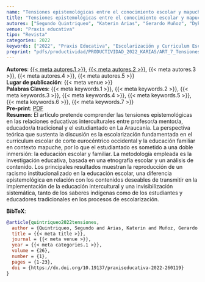 ```yaml
---
name: "Tensiones epistemológicas entre el conocimiento escolar y mapuche en la relación educativa intercultural"
title: "Tensiones epistemológicas entre el conocimiento escolar y mapuche en la relación educativa intercultural"
autores: ["Segundo Quintriqueo", "Katerin Arias", "Gerardo Muñoz", "Dykssa Saez", "Karla Morales"]
venue: "Praxis educativa"
tipo: "Revista"
categories: 2022
keywords: ["2022", "Praxis Educativa", "Escolarización y Curriculum Escolar", "Conocimiento Escolar y Educativo Mapuche", "Tensiones Epistemológicas", "Pluralismo Epistemológico", "Educación Intercultural"]
preprint: "pdfs/productividad/PRODUCTIVIDAD_2022_KARIAS/ART_7_Tensiones entre Conoc_Escolar_Mapuc_REI_SCIELO.pdf"
---
```

**Autores**: [{{< meta autores.1 >}}](../members/current/Segundo Quintriqueo.qmd), [{{< meta autores.2 >}}](../members/current/Katerin Arias.qmd), {{< meta autores.3 >}}, {{< meta autores.4 >}}, {{< meta autores.5 >}}  
**Lugar de publicación**: {{< meta venue >}}     
**Palabras Claves**: {{< meta keywords.1 >}}, {{< meta keywords.2 >}}, {{< meta keywords.3 >}}, {{< meta keywords.4 >}}, {{< meta keywords.5 >}}, {{< meta keywords.6 >}}, {{< meta keywords.7 >}}  
**Pre-print**: [PDF](../{{< meta preprint >}})    
**Resumen**: El artículo pretende comprender las tensiones epistemológicas en las relaciones educativas interculturales entre profesor/a mentor/a, educador/a tradicional y el estudiantado en La Araucanía. La perspectiva teórica que sustenta la discusión es la escolarización fundamentada en el currículum escolar de corte eurocéntrico occidental y la educación familiar en contexto mapuche, por lo que el estudiantado es sometido a una doble inmersión: la educación escolar y familiar. La metodología empleada es la investigación educativa, basada en una etnografía escolar y un análisis de contenido. Los principales resultados muestran la reproducción de un racismo institucionalizado en la educación escolar, una diferencia epistemológica en relación con los contenidos deseables de transmitir en la implementación de la educación intercultural y una invisibilización sistemática, tanto de los saberes indígenas como de los estudiantes y educadores tradicionales en los procesos de escolarización.


**BibTeX**:
```bibtex
@article{quintriqueo2022tensiones,
  author = {Quintriqueo, Segundo and Arias, Katerin and Muñoz, Gerardo and Saez, Dykssa and Morales, Karla},
  title = {{< meta title >}},
  journal = {{< meta venue >}},
  year = {{< meta categories.1 >}},
  volume = {26},
  number = {1}, 
  pages = {1-23},
  doi = {https://dx.doi.org/10.19137/praxiseducativa-2022-260119}
}
```
